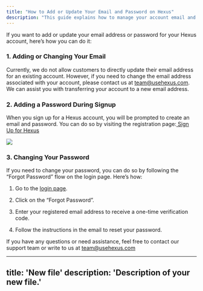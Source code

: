 ```yaml
---
title: "How to Add or Update Your Email and Password on Hexus"
description: "This guide explains how to manage your account email and password on Hexus"
---
```


If you want to add or update your email address or password for your Hexus account, here’s how you can do it:

### **1. Adding or Changing Your Email**

Currently, we do not allow customers to directly update their email address for an existing account. However, if you need to change the email address associated with your account, please contact us at [team@usehexus.com](mailto:team@usehexus.com). We can assist you with transferring your account to a new email address.

### **2. Adding a Password During Signup**

When you sign up for a Hexus account, you will be prompted to create an email and password. You can do so by visiting the registration page:[ <u>Sign Up for Hexus</u>](https://app.usehexus.com/register)

![](/image.png)

### **3. Changing Your Password**

If you need to change your password, you can do so by following the “Forgot Password” flow on the login page. Here’s how:

1. Go to the [login page](https://app.usehexus.com/login).

2. Click on the “Forgot Password”.

3. Enter your registered email address to receive a one-time verification code.

4. Follow the instructions in the email to reset your password.

If you have any questions or need assistance, feel free to contact our support team or write to us at [team@usehexus.com](mailto:team@usehexus.com)



---
title: 'New file'
description: 'Description of your new file.'
---